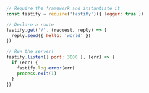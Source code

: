 
```js
// Require the framework and instantiate it
const fastify = require('fastify')({ logger: true })

// Declare a route
fastify.get('/', (request, reply) => {
  reply.send({ hello: 'world' })
})

// Run the server!
fastify.listen({ port: 3000 }, (err) => {
  if (err) {
    fastify.log.error(err)
    process.exit(1)
  }
})
```